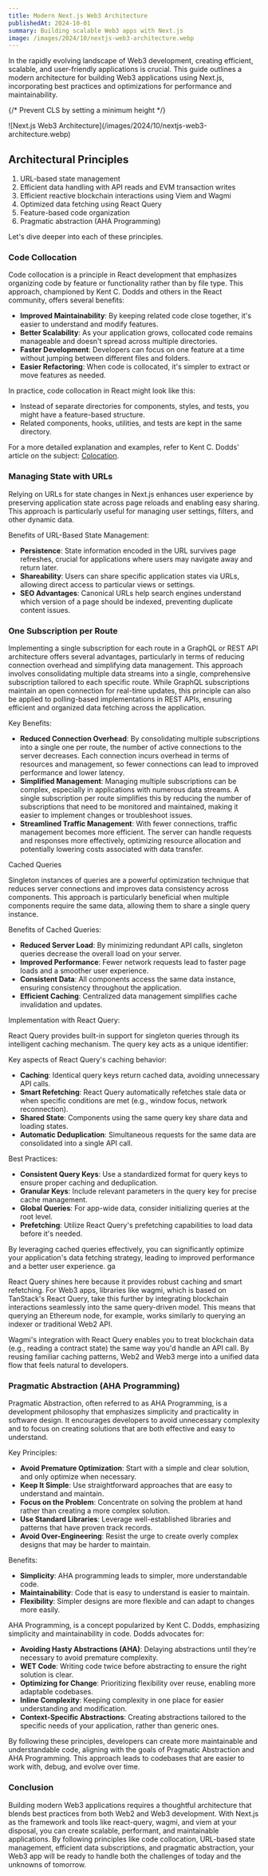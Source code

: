 ```yaml
---
title: Modern Next.js Web3 Architecture
publishedAt: 2024-10-01
summary: Building scalable Web3 apps with Next.js
image: /images/2024/10/nextjs-web3-architecture.webp
---
```


In the rapidly evolving landscape of Web3 development, creating efficient, scalable, and user-friendly applications is crucial. This guide outlines a modern architecture for building Web3 applications using Next.js, incorporating best practices and optimizations for performance and maintainability.


{/* Prevent CLS by setting a minimum height */}
<div style={{ minHeight: '300px' }}>
![Next.js Web3 Architecture](/images/2024/10/nextjs-web3-architecture.webp)
</div>


## Architectural Principles

1. URL-based state management
2. Efficient data handling with API reads and EVM transaction writes
3. Efficient reactive blockchain interactions using Viem and Wagmi
4. Optimized data fetching using React Query
5. Feature-based code organization
6. Pragmatic abstraction (AHA Programming)

Let's dive deeper into each of these principles.


### Code Collocation

Code collocation is a principle in React development that emphasizes organizing code by feature or functionality rather than by file type. This approach, championed by Kent C. Dodds and others in the React community, offers several benefits:

- **Improved Maintainability**: By keeping related code close together, it's easier to understand and modify features.
- **Better Scalability**: As your application grows, collocated code remains manageable and doesn't spread across multiple directories.
- **Faster Development**: Developers can focus on one feature at a time without jumping between different files and folders.
- **Easier Refactoring**: When code is collocated, it's simpler to extract or move features as needed.

In practice, code collocation in React might look like this:

- Instead of separate directories for components, styles, and tests, you might have a feature-based structure.
- Related components, hooks, utilities, and tests are kept in the same directory.

For a more detailed explanation and examples, refer to Kent C. Dodds' article on the subject: [Colocation](https://kentcdodds.com/blog/colocation).

### Managing State with URLs

Relying on URLs for state changes in Next.js enhances user experience by preserving application state across page reloads and enabling easy sharing. This approach is particularly useful for managing user settings, filters, and other dynamic data.

Benefits of URL-Based State Management:

- **Persistence**: State information encoded in the URL survives page refreshes, crucial for applications where users may navigate away and return later.
- **Shareability**: Users can share specific application states via URLs, allowing direct access to particular views or settings.
- **SEO Advantages**: Canonical URLs help search engines understand which version of a page should be indexed, preventing duplicate content issues.


### One Subscription per Route

Implementing a single subscription for each route in a GraphQL or REST API architecture offers several advantages, particularly in terms of reducing connection overhead and simplifying data management. This approach involves consolidating multiple data streams into a single, comprehensive subscription tailored to each specific route. While GraphQL subscriptions maintain an open connection for real-time updates, this principle can also be applied to polling-based implementations in REST APIs, ensuring efficient and organized data fetching across the application.

Key Benefits:

- **Reduced Connection Overhead**: By consolidating multiple subscriptions into a single one per route, the number of active connections to the server decreases. Each connection incurs overhead in terms of resources and management, so fewer connections can lead to improved performance and lower latency.
- **Simplified Management**: Managing multiple subscriptions can be complex, especially in applications with numerous data streams. A single subscription per route simplifies this by reducing the number of subscriptions that need to be monitored and maintained, making it easier to implement changes or troubleshoot issues.
- **Streamlined Traffic Management**: With fewer connections, traffic management becomes more efficient. The server can handle requests and responses more effectively, optimizing resource allocation and potentially lowering costs associated with data transfer.

Cached Queries

Singleton instances of queries are a powerful optimization technique that reduces server connections and improves data consistency across components. This approach is particularly beneficial when multiple components require the same data, allowing them to share a single query instance.

Benefits of Cached Queries:

- **Reduced Server Load**: By minimizing redundant API calls, singleton queries decrease the overall load on your server.
- **Improved Performance**: Fewer network requests lead to faster page loads and a smoother user experience.
- **Consistent Data**: All components access the same data instance, ensuring consistency throughout the application.
- **Efficient Caching**: Centralized data management simplifies cache invalidation and updates.

Implementation with React Query:

React Query provides built-in support for singleton queries through its intelligent caching mechanism. The query key acts as a unique identifier:

Key aspects of React Query's caching behavior:

- **Caching**: Identical query keys return cached data, avoiding unnecessary API calls.
- **Smart Refetching**: React Query automatically refetches stale data or when specific conditions are met (e.g., window focus, network reconnection).
- **Shared State**: Components using the same query key share data and loading states.
- **Automatic Deduplication**: Simultaneous requests for the same data are consolidated into a single API call.

Best Practices:

- **Consistent Query Keys**: Use a standardized format for query keys to ensure proper caching and deduplication.
- **Granular Keys**: Include relevant parameters in the query key for precise cache management.
- **Global Queries**: For app-wide data, consider initializing queries at the root level.
- **Prefetching**: Utilize React Query's prefetching capabilities to load data before it's needed.

By leveraging cached queries effectively, you can significantly optimize your application's data fetching strategy, leading to improved performance and a better user experience.
ga 

React Query shines here because it provides robust caching and smart refetching. For Web3 apps, libraries like wagmi, which is based on TanStack's React Query, take this further by integrating blockchain interactions seamlessly into the same query-driven model. This means that querying an Ethereum node, for example, works similarly to querying an indexer or traditional Web2 API.

Wagmi's integration with React Query enables you to treat blockchain data (e.g., reading a contract state) the same way you'd handle an API call. By reusing familiar caching patterns, Web2 and Web3 merge into a unified data flow that feels natural to developers.

### Pragmatic Abstraction (AHA Programming)

Pragmatic Abstraction, often referred to as AHA Programming, is a development philosophy that emphasizes simplicity and practicality in software design. It encourages developers to avoid unnecessary complexity and to focus on creating solutions that are both effective and easy to understand.

Key Principles:

- **Avoid Premature Optimization**: Start with a simple and clear solution, and only optimize when necessary.
- **Keep It Simple**: Use straightforward approaches that are easy to understand and maintain.
- **Focus on the Problem**: Concentrate on solving the problem at hand rather than creating a more complex solution.
- **Use Standard Libraries**: Leverage well-established libraries and patterns that have proven track records.
- **Avoid Over-Engineering**: Resist the urge to create overly complex designs that may be harder to maintain.

Benefits:

- **Simplicity**: AHA programming leads to simpler, more understandable code.
- **Maintainability**: Code that is easy to understand is easier to maintain.
- **Flexibility**: Simpler designs are more flexible and can adapt to changes more easily.

AHA Programming, is a concept popularized by Kent C. Dodds, emphasizing simplicity and maintainability in code. Dodds advocates for:

- **Avoiding Hasty Abstractions (AHA)**: Delaying abstractions until they're necessary to avoid premature complexity.
- **WET Code**: Writing code twice before abstracting to ensure the right solution is clear.
- **Optimizing for Change**: Prioritizing flexibility over reuse, enabling more adaptable codebases.
- **Inline Complexity**: Keeping complexity in one place for easier understanding and modification.
- **Context-Specific Abstractions**: Creating abstractions tailored to the specific needs of your application, rather than generic ones.

By following these principles, developers can create more maintainable and understandable code, aligning with the goals of Pragmatic Abstraction and AHA Programming. This approach leads to codebases that are easier to work with, debug, and evolve over time.


### Conclusion

Building modern Web3 applications requires a thoughtful architecture that blends best practices from both Web2 and Web3 development. With Next.js as the framework and tools like react-query, wagmi, and viem at your disposal, you can create scalable, performant, and maintainable applications. By following principles like code collocation, URL-based state management, efficient data subscriptions, and pragmatic abstraction, your Web3 app will be ready to handle both the challenges of today and the unknowns of tomorrow.
